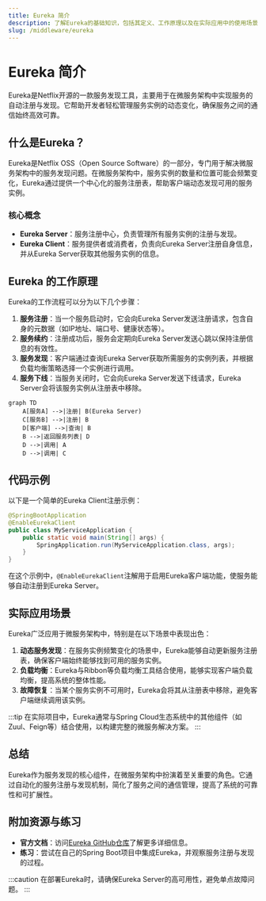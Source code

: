 ```yaml
---
title: Eureka 简介
description: 了解Eureka的基础知识，包括其定义、工作原理以及在实际应用中的使用场景。
slug: /middleware/eureka
---
```


# Eureka 简介

Eureka是Netflix开源的一款服务发现工具，主要用于在微服务架构中实现服务的自动注册与发现。它帮助开发者轻松管理服务实例的动态变化，确保服务之间的通信始终高效可靠。

## 什么是Eureka？

Eureka是Netflix OSS（Open Source Software）的一部分，专门用于解决微服务架构中的服务发现问题。在微服务架构中，服务实例的数量和位置可能会频繁变化，Eureka通过提供一个中心化的服务注册表，帮助客户端动态发现可用的服务实例。

### 核心概念

- **Eureka Server**：服务注册中心，负责管理所有服务实例的注册与发现。
- **Eureka Client**：服务提供者或消费者，负责向Eureka Server注册自身信息，并从Eureka Server获取其他服务实例的信息。

## Eureka 的工作原理

Eureka的工作流程可以分为以下几个步骤：

1. **服务注册**：当一个服务启动时，它会向Eureka Server发送注册请求，包含自身的元数据（如IP地址、端口号、健康状态等）。
2. **服务续约**：注册成功后，服务会定期向Eureka Server发送心跳以保持注册信息的有效性。
3. **服务发现**：客户端通过查询Eureka Server获取所需服务的实例列表，并根据负载均衡策略选择一个实例进行调用。
4. **服务下线**：当服务关闭时，它会向Eureka Server发送下线请求，Eureka Server会将该服务实例从注册表中移除。

```mermaid
graph TD
    A[服务A] -->|注册| B(Eureka Server)
    C[服务B] -->|注册| B
    D[客户端] -->|查询| B
    B -->|返回服务列表| D
    D -->|调用| A
    D -->|调用| C
```

## 代码示例

以下是一个简单的Eureka Client注册示例：

```java
@SpringBootApplication
@EnableEurekaClient
public class MyServiceApplication {
    public static void main(String[] args) {
        SpringApplication.run(MyServiceApplication.class, args);
    }
}
```

在这个示例中，`@EnableEurekaClient`注解用于启用Eureka客户端功能，使服务能够自动注册到Eureka Server。

## 实际应用场景

Eureka广泛应用于微服务架构中，特别是在以下场景中表现出色：

1. **动态服务发现**：在服务实例频繁变化的场景中，Eureka能够自动更新服务注册表，确保客户端始终能够找到可用的服务实例。
2. **负载均衡**：Eureka与Ribbon等负载均衡工具结合使用，能够实现客户端负载均衡，提高系统的整体性能。
3. **故障恢复**：当某个服务实例不可用时，Eureka会将其从注册表中移除，避免客户端继续调用该实例。

:::tip
在实际项目中，Eureka通常与Spring Cloud生态系统中的其他组件（如Zuul、Feign等）结合使用，以构建完整的微服务解决方案。
:::

## 总结

Eureka作为服务发现的核心组件，在微服务架构中扮演着至关重要的角色。它通过自动化的服务注册与发现机制，简化了服务之间的通信管理，提高了系统的可靠性和可扩展性。

## 附加资源与练习

- **官方文档**：访问[Eureka GitHub仓库](https://github.com/Netflix/eureka)了解更多详细信息。
- **练习**：尝试在自己的Spring Boot项目中集成Eureka，并观察服务注册与发现的过程。

:::caution
在部署Eureka时，请确保Eureka Server的高可用性，避免单点故障问题。
:::